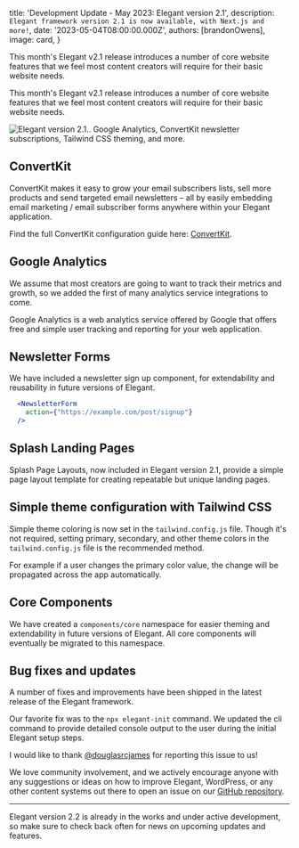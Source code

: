 
  title: 'Development Update - May 2023: Elegant version 2.1',
  description: `Elegant framework version 2.1 is now available, with Next.js and more!`,
  date: '2023-05-04T08:00:00.000Z',
  authors: [brandonOwens],
  image: card,
}

<!--excerpt-->

This month's Elegant v2.1 release introduces a number of core website features that we feel most content creators will require for their basic website needs. 

<!--/excerpt-->

This month's Elegant v2.1 release introduces a number of core website features that we feel most content creators will require for their basic website needs.

<div className="my-8 shadow-xl">
  <img 
    src={card.src} 
    alt="Elegant version 2.1.. Google Analytics, ConvertKit newsletter subscriptions, Tailwind CSS theming, and more."
    className="rounded-xl"
  />
</div>


## ConvertKit

ConvertKit makes it easy to grow your email subscribers lists, sell more products and send targeted email newsletters – all by easily embedding email marketing / email subscriber forms anywhere within your Elegant application.

Find the full ConvertKit configuration guide here: [ConvertKit](/docs/convertkit).

## Google Analytics

We assume that most creators are going to want to track their metrics and growth, so we added the first of many analytics service integrations to come.

Google Analytics is a web analytics service offered by Google that offers free and simple user tracking and reporting for your web application.

## Newsletter Forms 

We have included a newsletter sign up component, for extendability and reusability in future versions of Elegant.

```jsx index.js
  <NewsletterForm 
    action={"https://example.com/post/signup"} 
  />
```

## Splash Landing Pages

Splash Page Layouts, now included in Elegant version 2.1, provide a simple page layout template for creating repeatable but unique landing pages.

## Simple theme configuration with Tailwind CSS

Simple theme coloring is now set in the `tailwind.config.js` file. Though it's not required, setting primary, secondary, and other theme colors in the `tailwind.config.js` file is the recommended method. 

For example if a user changes the primary color value, the change will be propagated across the app automatically.

## Core Components

We have created a `components/core` namespace for easier theming and extendability in future versions of Elegant. All core components will eventually be migrated to this namespace.

## Bug fixes and updates

A number of fixes and improvements have been shipped in the latest release of the Elegant framework. 

Our favorite fix was to the `npx elegant-init` command. We updated the cli command to provide detailed console output to the user during the initial Elegant setup steps.

I would like to thank [@douglasrcjames](https://github.com/douglasrcjames) for reporting this issue to us! 

We love community involvement, and we actively encourage anyone with any suggestions or ideas on how to improve Elegant, WordPress, or any other content systems out there to open an issue on our [GitHub repository](https://github.com/elegantframework/elegant-cli/issues).


---

Elegant version 2.2 is already in the works and under active development, so make sure to check back often for news on upcoming updates and features.